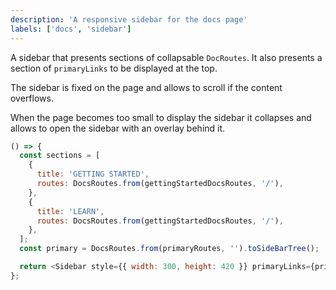 ```yaml
---
description: 'A responsive sidebar for the docs page'
labels: ['docs', 'sidebar']
---
```



A sidebar that presents sections of collapsable `DocRoutes`. It also presents a section of `primaryLinks` to be displayed at the top.

The sidebar is fixed on the page and allows to scroll if the content overflows.

When the page becomes too small to display the sidebar it collapses and allows to open the sidebar with an overlay behind it.

```js live
() => {
  const sections = [
    {
      title: 'GETTING STARTED',
      routes: DocsRoutes.from(gettingStartedDocsRoutes, '/'),
    },
    {
      title: 'LEARN',
      routes: DocsRoutes.from(gettingStartedDocsRoutes, '/'),
    },
  ];
  const primary = DocsRoutes.from(primaryRoutes, '').toSideBarTree();

  return <Sidebar style={{ width: 300, height: 420 }} primaryLinks={primary} sections={sections} />;
};
```
